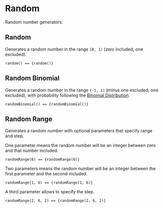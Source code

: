 

<Meta title="Utils/Math/Random" />

# Random

Random number generators.

## Random

Generates a random number in the range `[0, 1)` (zero included, one excluded).

<p>
  <code>random() == {random()}</code>
</p>

## Random Binomial

Generates a random number in the range `(-1, 1)` (minus one excluded, one excluded), with probability following the [Binomial Distribution](https://en.wikipedia.org/wiki/Binomial_distribution).

<p>
  <code>randomBinomial() == {randomBinomial()}</code>
</p>

## Random Range

Generates a random number with optional parameters that specify range and step.

One parameter means the random number will be an integer between zero and that number included.

<p>
  <code>randomRange(6) == {randomRange(6)}</code>
</p>

Two parameters means the random number will be an integer between the first parameter and the second included.

<p>
  <code>randomRange(1, 6) == {randomRange(1, 6)}</code>
</p>

A third parameter allows to specify the step.

<p>
  <code>randomRange(2, 6, 2) == {randomRange(2, 6, 2)}</code>
</p>
